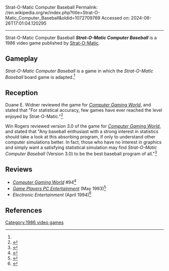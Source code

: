 Strat-O-Matic Computer Baseball
Permalink: //en.wikipedia.org/w/index.php?title=Strat-O-Matic_Computer_Baseball&oldid=1072709769
Accessed on: 2024-06-26T17:01:04.120295



------
Strat-O-Matic Computer Baseball
{{Short description|1986 video game}}
{{Infobox video game
| collapsible = 
| state = 
| italic title = 
| title = Strat-O-Matic Computer Baseball
| image = Strat-O-Matic Computer Baseball cover.jpg
| alt = 
| caption = 
| developer = [[Strat-O-Matic]]
| publisher = [[Strat-O-Matic]]
| series = 
| engine = 
| platforms = 
| released = 1986
| genre = 
| modes = 
}}'''''Strat-O-Matic Computer Baseball''''' is a 1986 video game published by [[Strat-O-Matic]].

==Gameplay==
''Strat-O-Matic Computer Baseball'' is a game in which the ''Strat-O-Matic Baseball'' board game is adapted.<ref name="CGW71"/>

==Reception==
Duane E. Widner reviewed the game for ''[[Computer Gaming World]]'', and stated that "For statistical accuracy, few games have ever reached the level enjoyed by Strat-O-Matic."<ref name="CGW71">{{cite magazine |last=Widner |first=Duane E. |title=BASEBALL IS THE NUMBERS: A Brief Survey of Statistics-Based Text Baseball Games |magazine=Computer Gaming World |date=May 1990 |volume=1 |issue=71 |pages=20–21}}</ref>

Win Rogers reviewed version 3.0 of the game for ''[[Computer Gaming World]]'', and stated that "Any baseball enthusiast with a strong interest in statistics should take a look at this absorbing program, if only to understand other computer simulations better. In fact, those who have no interest in graphics and simply want a satisfying statistical simulation may find ''Strat-O-Matic Computer Baseball'' (Version 3.0) to be the best baseball program of all."<ref name="CGW94">{{cite magazine |last=Rogers |first=Win |title=Baseball by the Numbers: Strat-O-Matic Compute Baseball Version 3.0 |magazine=Computer Gaming World |date=May 1992 |volume=1 |issue=94 |pages=50, 52}}</ref>

==Reviews==
*''[[Computer Gaming World]]'' #94<ref>{{Cite web|url=https://archive.org/details/Computer_Gaming_World_Issue_94/page/n49/mode/2up|title = Computer Gaming World Issue 94|date = May 1992}}</ref>
*''[[Game Players PC Entertainment]]'' (May 1993)<ref>{{Cite web|url=https://archive.org/details/Game_Players_PC_Entertainment_Volume_6_Issue_3_May_1993/page/n37/mode/2up|title = Game Players PC Entertainment Volume 6 Issue 3 (May 1993)}}</ref>
*''Electronic Entertainment'' (April 1994)<ref>{{Cite web|url=https://archive.org/details/ElectronicEntertainment04Apr1994/page/n53/mode/2up|title=Electronic Entertainment 04 April 1994|date=April 1994}}</ref>

==References==
{{reflist}}

[[Category:1986 video games]]